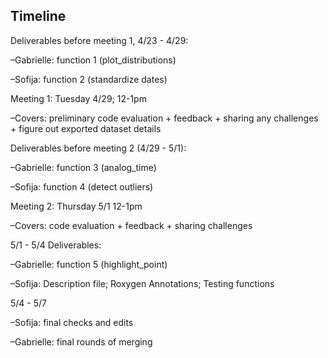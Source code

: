 ## Timeline

Deliverables before meeting 1, 4/23 - 4/29:

--Gabrielle: function 1 (plot_distributions)

--Sofija: function 2 (standardize dates)

Meeting 1: Tuesday 4/29; 12-1pm

--Covers: preliminary code evaluation + feedback + sharing any challenges + figure out exported dataset details



Deliverables before meeting 2 (4/29 - 5/1):

--Gabrielle: function 3 (analog_time)

--Sofija: function 4 (detect outliers)

Meeting 2: Thursday 5/1 12-1pm

--Covers: code evaluation + feedback + sharing challenges


5/1 - 5/4 Deliverables:

--Gabrielle: function 5 (highlight_point)

--Sofija: Description file; Roxygen Annotations; Testing functions


5/4 - 5/7

--Sofija: final checks and edits

--Gabrielle: final rounds of merging 

